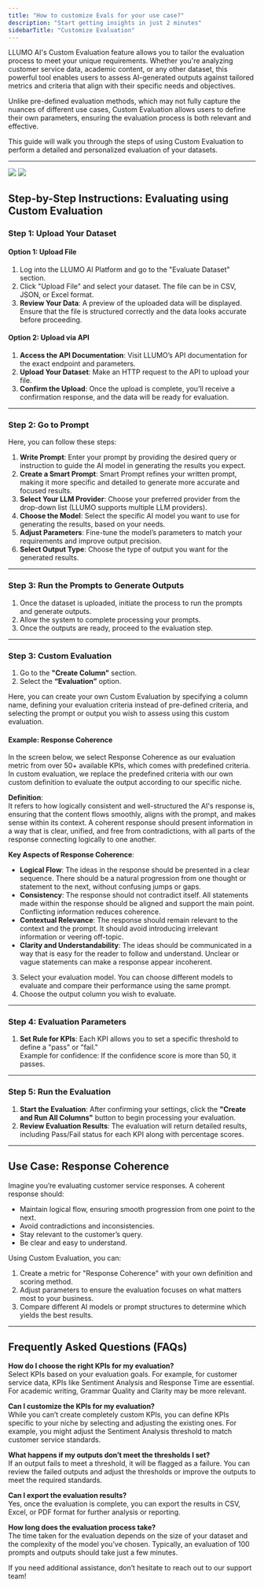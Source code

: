 ```yaml
---
title: "How to customize Evals for your use case?"
description: "Start getting insights in just 2 minutes"
sidebarTitle: "Customize Evaluation"
---
```

LLUMO AI's Custom Evaluation feature allows you to tailor the evaluation process to meet your unique requirements. Whether you're analyzing customer service data, academic content, or any other dataset, this powerful tool enables users to assess AI-generated outputs against tailored metrics and criteria that align with their specific needs and objectives. 

Unlike pre-defined evaluation methods, which may not fully capture the nuances of different use cases, Custom Evaluation allows users to define their own parameters, ensuring the evaluation process is both relevant and effective.

This guide will walk you through the steps of using Custom Evaluation to perform a detailed and personalized evaluation of your datasets.

---
<img
  className="block dark:hidden"
  src="https://storage.googleapis.com/llumo-blog-images-1/save-rag-cost/Save-RAG-Cost-1.png"
/>
<img
  className="hidden dark:block"
  src="https://storage.googleapis.com/llumo-blog-images-1/save-rag-cost/Save-RAG-Cost-1.png"
/>

## Step-by-Step Instructions: Evaluating using Custom Evaluation 

### Step 1: Upload Your Dataset

#### Option 1: Upload File
1. Log into the LLUMO AI Platform and go to the "Evaluate Dataset" section.
2. Click "Upload File" and select your dataset. The file can be in CSV, JSON, or Excel format.
3. **Review Your Data**: A preview of the uploaded data will be displayed. Ensure that the file is structured correctly and the data looks accurate before proceeding.

#### Option 2: Upload via API
1. **Access the API Documentation**: Visit LLUMO’s API documentation for the exact endpoint and parameters.
2. **Upload Your Dataset**: Make an HTTP request to the API to upload your file.
3. **Confirm the Upload**: Once the upload is complete, you’ll receive a confirmation response, and the data will be ready for evaluation.

---

### Step 2: Go to Prompt
Here, you can follow these steps:
1. **Write Prompt**: Enter your prompt by providing the desired query or instruction to guide the AI model in generating the results you expect.
2. **Create a Smart Prompt**: Smart Prompt refines your written prompt, making it more specific and detailed to generate more accurate and focused results.
3. **Select Your LLM Provider**: Choose your preferred provider from the drop-down list (LLUMO supports multiple LLM providers).
4. **Choose the Model**: Select the specific AI model you want to use for generating the results, based on your needs.
5. **Adjust Parameters**: Fine-tune the model’s parameters to match your requirements and improve output precision.
6. **Select Output Type**: Choose the type of output you want for the generated results.

---

### Step 3: Run the Prompts to Generate Outputs
1. Once the dataset is uploaded, initiate the process to run the prompts and generate outputs.
2. Allow the system to complete processing your prompts.
3. Once the outputs are ready, proceed to the evaluation step.

---

### Step 3: Custom Evaluation
1. Go to the **"Create Column"** section.  
2. Select the **“Evaluation”** option.  

Here, you can create your own Custom Evaluation by specifying a column name, defining your evaluation criteria instead of pre-defined criteria, and selecting the prompt or output you wish to assess using this custom evaluation.

#### Example: Response Coherence
In the screen below, we select Response Coherence as our evaluation metric from over 50+ available KPIs, which comes with predefined criteria. In custom evaluation, we replace the predefined criteria with our own custom definition to evaluate the output according to our specific niche.

**Definition**:  
It refers to how logically consistent and well-structured the AI's response is, ensuring that the content flows smoothly, aligns with the prompt, and makes sense within its context. A coherent response should present information in a way that is clear, unified, and free from contradictions, with all parts of the response connecting logically to one another.

**Key Aspects of Response Coherence**:
- **Logical Flow**: The ideas in the response should be presented in a clear sequence. There should be a natural progression from one thought or statement to the next, without confusing jumps or gaps.
- **Consistency**: The response should not contradict itself. All statements made within the response should be aligned and support the main point. Conflicting information reduces coherence.
- **Contextual Relevance**: The response should remain relevant to the context and the prompt. It should avoid introducing irrelevant information or veering off-topic.
- **Clarity and Understandability**: The ideas should be communicated in a way that is easy for the reader to follow and understand. Unclear or vague statements can make a response appear incoherent.

3. Select your evaluation model. You can choose different models to evaluate and compare their performance using the same prompt.
4. Choose the output column you wish to evaluate.

---

### Step 4: Evaluation Parameters
1. **Set Rule for KPIs**: Each KPI allows you to set a specific threshold to define a "pass" or "fail."  
   Example for confidence: If the confidence score is more than 50, it passes.

---

### Step 5: Run the Evaluation
1. **Start the Evaluation**: After confirming your settings, click the **"Create and Run All Columns"** button to begin processing your evaluation.
2. **Review Evaluation Results**: The evaluation will return detailed results, including Pass/Fail status for each KPI along with percentage scores.

---

## Use Case: Response Coherence

Imagine you’re evaluating customer service responses. A coherent response should:
- Maintain logical flow, ensuring smooth progression from one point to the next.
- Avoid contradictions and inconsistencies.
- Stay relevant to the customer’s query.
- Be clear and easy to understand.

Using Custom Evaluation, you can:
1. Create a metric for "Response Coherence" with your own definition and scoring method.
2. Adjust parameters to ensure the evaluation focuses on what matters most to your business.
3. Compare different AI models or prompt structures to determine which yields the best results.

---

## Frequently Asked Questions (FAQs)

**How do I choose the right KPIs for my evaluation?**  
Select KPIs based on your evaluation goals. For example, for customer service data, KPIs like Sentiment Analysis and Response Time are essential. For academic writing, Grammar Quality and Clarity may be more relevant.

**Can I customize the KPIs for my evaluation?**  
While you can’t create completely custom KPIs, you can define KPIs specific to your niche by selecting and adjusting the existing ones. For example, you might adjust the Sentiment Analysis threshold to match customer service standards.

**What happens if my outputs don’t meet the thresholds I set?**  
If an output fails to meet a threshold, it will be flagged as a failure. You can review the failed outputs and adjust the thresholds or improve the outputs to meet the required standards.

**Can I export the evaluation results?**  
Yes, once the evaluation is complete, you can export the results in CSV, Excel, or PDF format for further analysis or reporting.

**How long does the evaluation process take?**  
The time taken for the evaluation depends on the size of your dataset and the complexity of the model you’ve chosen. Typically, an evaluation of 100 prompts and outputs should take just a few minutes.

If you need additional assistance, don’t hesitate to reach out to our support team!
